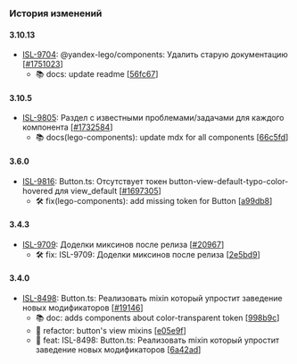 ### История изменений

#### 3.10.13
- [ISL-9704](https://st.yandex-team.ru/ISL-9704): @yandex-lego/components: Удалить старую документацию [[#1751023](https://a.yandex-team.ru/review/1751023)]
  - 📚 docs: update readme [[56fc67](https://github.yandex-team.ru/search-interfaces/frontend/commit/56fc67984ff681c3ade222be6c306d95b556dc46)]


#### 3.10.5
- [ISL-9805](https://st.yandex-team.ru/ISL-9805): Раздел с известными проблемами/задачами для каждого компонента [[#1732584](https://a.yandex-team.ru/review/1732584)]
  - 📚 docs(lego-components): update mdx for all components [[66c5fd](https://github.yandex-team.ru/search-interfaces/frontend/commit/66c5fd12bba1e1a3ec46d6f8e6717844ba17b40e)]


#### 3.6.0
- [ISL-9816](https://st.yandex-team.ru/ISL-9816): Button.ts: Отсутствует токен button-view-default-typo-color-hovered для view_default [[#1697305](https://a.yandex-team.ru/review/1697305)]
  - 🛠 fix(lego-components): add missing token for Button [[a99db8](https://github.yandex-team.ru/search-interfaces/frontend/commit/a99db815879023e1d3c8e0bf25b875c8ec02b383)]


#### 3.4.3
- [ISL-9709](https://st.yandex-team.ru/ISL-9709): Доделки миксинов после релиза [[#20967](https://github.yandex-team.ru/search-interfaces/frontend/pull/20967)]
  - 🛠 fix: ISL-9709: Доделки миксинов после релиза [[2e5bd9](https://github.yandex-team.ru/search-interfaces/frontend/commit/2e5bd9c5d2ddb6bd58f0b88c4995c1cc5439b6b6)]


#### 3.4.0
- [ISL-8498](https://st.yandex-team.ru/ISL-8498): Button.ts: Реализовать mixin который упростит заведение новых модификаторов [[#19146](https://github.yandex-team.ru/search-interfaces/frontend/pull/19146)]
  - 📚 doc: adds components about color-transparent token [[998b9c](https://github.yandex-team.ru/search-interfaces/frontend/commit/998b9c9c509d7a41de05296e14eb882f42ba162b)]
  - 💅 refactor: button's view mixins [[e05e9f](https://github.yandex-team.ru/search-interfaces/frontend/commit/e05e9fb812ce4dfe1afced66388b29d9ce2a0666)]
  - 🚀 feat: ISL-8498: Button.ts: Реализовать mixin который упростит заведение новых модификаторов [[6a42ad](https://github.yandex-team.ru/search-interfaces/frontend/commit/6a42ada615eaf04ee4c81dc729642b3f94d7042c)]
